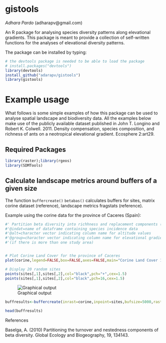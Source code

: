 # gistools
*Adhara Pardo* (adharapv@gmail.com) 

An R package for analysing species diversity patterns along elevational gradients. This package is meant to provide a collection of self-written functions for the analyses of elevational diversity patterns.

The package can be installed by typing:

```r
# the devtools package is needed to be able to load the package
# install.packages("devtools")
library(devtools)
install_github("adarapv/gistools")
library(gistools)
``` 
# Example usage
What follows is some simple examples of how this package can be used to analyse spatial landscape and biodiversity data. All the examples below make use
of the publicly available dataset published in John T. Longino and Robert K. Colwell. 2011. Density compensation, species composition, and richness of ants on a neotropical elevational gradient. Ecosphere 2:art29.

## Required Packages

```r
library(raster);library(rgeos)
library(SDMTools)
```


## Calculate landscape metrics around buffers of a given size
The function `buffercreate()` `betabas()` calculates buffers for sites, matrix corine dataset (reference), landscape metrics fragstats (reference). 

Example using the corine data for the province of Caceres (Spain):

```r
#' Partition beta diversity into richhness and replacement components (Carvalho et al. 2012)
#'@indat=name of dataframe containing species incidence data 
#'@alt=character vector indicating column name for altitude values
#'@group=character vector indicating column name for elevational gradient IDs 
#'(if there is more than one study area)


# Plot Corine Land Cover for the province of Caceres
plot(corine,legend=FALSE,box=FALSE,axes=FALSE,main="Corine Land Cover 100-province of Caceres")

# Display 20 random sites
points(sites[,1],sites[,2],col="black",pch="+",cex=1.5)
points(sites[,1],sites[,2],col="black",pch=16,cex=1.5)

```
![Graphical output](caceres.png)

```r
buffresults<-buffercreate(inrast=corine,inpoint=sites,bufsize=5000,rastcell=100)

head(buffresults)

```

References

Baselga, A. (2010) Partitioning the turnover and nestedness components of beta diversity. 
Global Ecology and Biogeography, 19, 134143.

